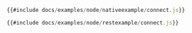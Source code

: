 ```js title="原生连接"
{{#include docs/examples/node/nativeexample/connect.js}}
```

```js title="REST 连接"
{{#include docs/examples/node/restexample/connect.js}}
```
